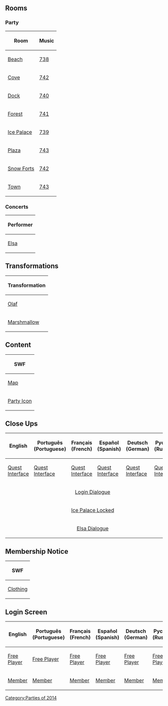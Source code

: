 {{CPW|Frozen Party|Frozen - Uma Festa Congelante}}

==Rooms==
===Party===
<center>
{|class="wikitable" border="1"
!Room!!Music
|-
|[[Media:RoomsBeach-FrozenParty.swf|Beach]]||[[Media:Music738.swf|738]]
|-
|[[Media:RoomsCove-FrozenParty.swf|Cove]]||[[Media:Music742.swf|742]]
|-
|[[Media:RoomsDock-FrozenParty.swf|Dock]]||[[Media:Music740.swf|740]]
|-
|[[Media:RoomsForest-FrozenParty.swf|Forest]]||[[Media:Music741.swf|741]]
|-
|[[Media:RoomsParty1-FrozenParty.swf|Ice Palace]]||[[Media:Music739.swf|739]]
|-
|[[Media:RoomsPlaza-FrozenParty.swf|Plaza]]||[[Media:Music743.swf|743]]
|-
|[[Media:RoomsForts-FrozenParty.swf|Snow Forts]]||[[Media:Music742.swf|742]]
|-
|[[Media:RoomsTown-FrozenParty.swf|Town]]||[[Media:Music743.swf|743]]
|}
</center>

===Concerts===
<center>
{|class="wikitable" border="1"
!Performer
|-
|[[Media:RoomsConcertsElsaconcert.swf|Elsa]]
|}
</center>

==Transformations==
<center>
{|class="wikitable" border="1"
!Transformation
|-
|[[Media:AvatarSpritesOlaf.swf|Olaf]]
|-
|[[Media:AvatarSpritesMarshmallow.swf|Marshmallow]]
|}
</center>

==Content==
<center>
{|class="wikitable" border="1"
!SWF
|-
|[[Media:ContentMap-FrozenParty.swf|Map]]
|-
|[[Media:ContentParty icon-FrozenParty.swf|Party Icon]]
|}
</center>

==Close Ups==
<center>
{|class="wikitable" border="1"
!English!!Português (Portuguese)!!Français (French)!!Español (Spanish)!!Deutsch (German)!!Русский (Russian)
|-
|[[Media:ENClose upsQuest interface-FrozenParty.swf|Quest Interface]]||[[Media:PTClose upsQuest interface-FrozenParty.swf|Quest Interface]]||[[Media:FRClose upsQuest interface-FrozenParty.swf|Quest Interface]]||[[Media:ESClose upsQuest interface-FrozenParty.swf|Quest Interface]]||[[Media:DEClose upsQuest interface-FrozenParty.swf|Quest Interface]]||[[Media:RUClose upsQuest interface-FrozenParty.swf|Quest Interface]]
|-
|colspan="6" rowspan="1" align="center" |[[Media:Close upsCharacter dialogue login-FrozenParty.swf|Login Dialogue]]
|-
|colspan="6" rowspan="1" align="center" |[[Media:Close upsIce palace locked-FrozenParty.swf|Ice Palace Locked]]
|-
|colspan="6" rowspan="1" align="center" |[[Media:Close upsCharacter dialogue Elsa-FrozenParty.swf|Elsa Dialogue]]
|}
</center>

==Membership Notice==
<center>
{|class="wikitable" border="1"
!SWF
|-
|[[Media:MembershipParty1-FrozenParty.swf|Clothing]]
|}
</center>

==Login Screen==
<center>
{|class="wikitable" border="1"
!English
!Português (Portuguese)
!Français (French)
!Español (Spanish)
!Deutsch (German)
!Русский (Russian)
|-
|[[Media:LoginScreen-ENFrozen-free-player-pp.swf|Free Player]]||[[Media:LoginScreen-PTFrozen-free-player-pp.swf|Free Player]]||[[Media:LoginScreen-FRFrozen-free-player-pp.swf|Free Player]]||[[Media:LoginScreen-ESFrozen-free-player-pp.swf|Free Player]]||[[Media:LoginScreen-DEFrozen-free-player-pp.swf|Free Player]]||[[Media:LoginScreen-RUFrozen-free-player-pp.swf|Free Player]]
|-
|[[Media:LoginScreen-ENFrozen-member-pp.swf|Member]]||[[Media:LoginScreen-PTFrozen-member-pp.swf|Member]]||[[Media:LoginScreen-FRFrozen-member-pp.swf|Member]]||[[Media:LoginScreen-ESFrozen-member-pp.swf|Member]]||[[Media:LoginScreen-DEFrozen-member-pp.swf|Member]]||[[Media:LoginScreen-RUFrozen-member-pp.swf|Member]]
|}
</center>
{{Parties}}

[[Category:Parties of 2014]]